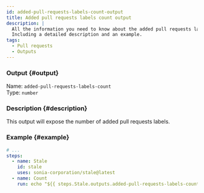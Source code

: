 ```yaml
---
id: added-pull-requests-labels-count-output
title: Added pull requests labels count output
description: |
  All the information you need to know about the added pull requests labels count output.
  Including a detailed description and an example.
tags:
  - Pull requests
  - Outputs
---
```


### Output {#output}

Name: `added-pull-requests-labels-count`  
Type: `number`

### Description {#description}

This output will expose the number of added pull requests labels.

### Example {#example}

```yml {6-7}
# ...
steps:
  - name: Stale
    id: stale
    uses: sonia-corporation/stale@latest
  - name: Count
    run: echo "${{ steps.Stale.outputs.added-pull-requests-labels-count }}"
```
